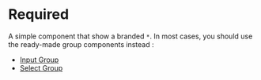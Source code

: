 # Required

A simple component that show a branded `*`.
In most cases, you should use the ready-made group components instead :
 - [Input Group](?path=/docs/components-input-group--page)
 - [Select Group](?path=/docs/components-select-group--page)

